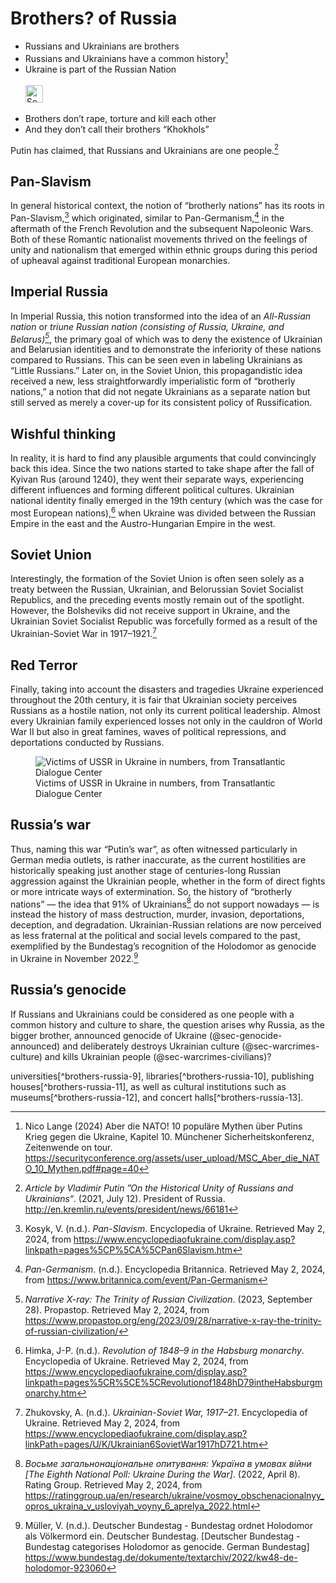 # Brothers? of Russia {#sec-brothers-russia}

::: {.callout-caution title="Myth"}
- Russians and Ukrainians are brothers
- Russians and Ukrainians have a common history[^brothers-russia.de-9]
- Ukraine is part of the Russian Nation
[<br></br>![Search for topic in EUvsDisinfo](../all_common_img/EUvsDisinfo_400x240.jpg){height=2em}](https://euvsdisinfo.eu/disinformation-cases/?text=brother%20nations&sort=relevance)
:::

::: {.callout-tip title="Truth"}
- Brothers don't rape, torture and kill each other
- And they don't call their brothers "Khokhols"
:::


Putin has claimed, that Russians and Ukrainians are one people.[^brothers-russia-1] 


## Pan-Slavism

In general historical context, the notion of “brotherly nations” has its roots in Pan-Slavism,[^brothers-russia-2] which originated, similar to Pan-Germanism,[^brothers-russia-3] in the aftermath of the French Revolution and the subsequent Napoleonic Wars. Both of these Romantic nationalist movements thrived on the feelings of unity and nationalism that emerged within ethnic groups during this period of upheaval against traditional European monarchies.


## Imperial Russia

In Imperial Russia, this notion transformed into the idea of an *All-Russian nation* or *triune Russian nation (consisting of Russia, Ukraine, and Belarus)[^brothers-russia-4]*, the primary goal of which was to deny the existence of Ukrainian and Belarusian identities and to demonstrate the inferiority of these nations compared to Russians. This can be seen even in labeling Ukrainians as “Little Russians.” Later on, in the Soviet Union, this propagandistic idea received a new, less straightforwardly imperialistic form of “brotherly nations,” a notion that did not negate Ukrainians as a separate nation but still served as merely a cover-up for its consistent policy of Russification.


## Wishful thinking

In reality, it is hard to find any plausible arguments that could convincingly back this idea. Since the two nations started to take shape after the fall of Kyivan Rus (around 1240), they went their separate ways, experiencing different influences and forming different political cultures. Ukrainian national identity finally emerged in the 19th century (which was the case for most European nations),[^brothers-russia-5] when Ukraine was divided between the Russian Empire in the east and the Austro-Hungarian Empire in the west. 

## Soviet Union

Interestingly, the formation of the Soviet Union is often seen solely as a treaty between the Russian, Ukrainian, and Belorussian Soviet Socialist Republics, and the preceding events mostly remain out of the spotlight. However, the Bolsheviks did not receive support in Ukraine, and the Ukrainian Soviet Socialist Republic was forcefully formed as a result of the Ukrainian-Soviet War in 1917–1921.[^brothers-russia-6]

## Red Terror

Finally, taking into account the disasters and tragedies Ukraine experienced throughout the 20th century, it is fair that Ukrainian society perceives Russians as a hostile nation, not only its current political leadership. Almost every Ukrainian family experienced losses not only in the cauldron of World War II but also in great famines, waves of political repressions, and deportations conducted by Russians.

![Victims of USSR in Ukraine in numbers, from Transatlantic Dialogue Center](tdcenter_RedTerror.jpg)

## Russia's war

Thus, naming this war “Putin’s war”, as often witnessed particularly in German media outlets, is rather inaccurate, as the current hostilities are historically speaking just another stage of centuries-long Russian aggression against the Ukrainian people, whether in the form of direct fights or more intricate ways of extermination. So, the history of “brotherly nations” — the idea that 91% of Ukrainians[^brothers-russia-7] do not support nowadays — is instead the history of mass destruction, murder, invasion, deportations, deception, and degradation. Ukrainian-Russian relations are now perceived as less fraternal at the political and social levels compared to the past, exemplified by the Bundestag's recognition of the Holodomor as genocide in Ukraine in November 2022.[^brothers-russia-8]

## Russia's genocide

If Russians and Ukrainians could be considered as one people with a common history and culture to share, the question arises why Russia, as the bigger brother, announced genocide of Ukraine  (@sec-genocide-announced) and deliberately destroys Ukrainian culture  (@sec-warcrimes-culture) and kills Ukrainian people (@sec-warcrimes-civilians)? 

universities[^brothers-russia-9], libraries[^brothers-russia-10], publishing houses[^brothers-russia-11], as well as cultural institutions such as museums[^brothers-russia-12], and concert halls[^brothers-russia-13].





[^brothers-russia-1]:  *Article by Vladimir Putin ”On the Historical Unity of Russians and Ukrainians“*. (2021, July 12). President of Russia. [http://en.kremlin.ru/events/president/news/66181](http://en.kremlin.ru/events/president/news/66181)

[^brothers-russia-2]:  Kosyk, V. (n.d.). *Pan-Slavism*. Encyclopedia of Ukraine. Retrieved May 2, 2024, from [https://www.encyclopediaofukraine.com/display.asp?linkpath=pages%5CP%5CA%5CPan6Slavism.htm](https://www.encyclopediaofukraine.com/display.asp?linkpath=pages%5CP%5CA%5CPan6Slavism.htm) 

[^brothers-russia-3]:  *Pan-Germanism*. (n.d.). Encyclopedia Britannica. Retrieved May 2, 2024, from [https://www.britannica.com/event/Pan-Germanism](https://www.britannica.com/event/Pan-Germanism)

[^brothers-russia-4]:  *Narrative X-ray: The Trinity of Russian Civilization*. (2023, September 28). Propastop. Retrieved May 2, 2024, from [https://www.propastop.org/eng/2023/09/28/narrative-x-ray-the-trinity-of-russian-civilization/](https://www.propastop.org/eng/2023/09/28/narrative-x-ray-the-trinity-of-russian-civilization/)

[^brothers-russia-5]:  Himka, J-P. (n.d.). *Revolution of 1848–9 in the Habsburg monarchy*. Encyclopedia of Ukraine. Retrieved May 2, 2024, from [https://www.encyclopediaofukraine.com/display.asp?linkpath=pages%5CR%5CE%5CRevolutionof1848hD79intheHabsburgmonarchy.htm](https://www.encyclopediaofukraine.com/display.asp?linkpath=pages%5CR%5CE%5CRevolutionof1848hD79intheHabsburgmonarchy.htm) 

[^brothers-russia-6]:  Zhukovsky,  A. (n.d.). *Ukrainian-Soviet War, 1917–21*. Encyclopedia of Ukraine. Retrieved May 2, 2024, from [https://www.encyclopediaofukraine.com/display.asp?linkPath=pages/U/K/Ukrainian6SovietWar1917hD721.htm](https://www.encyclopediaofukraine.com/display.asp?linkPath=pages/U/K/Ukrainian6SovietWar1917hD721.htm) 

[^brothers-russia-7]:  *Восьме загальнонаціональне опитування: Україна в умовах війни \[The Eighth National Poll: Ukraine During the War\]*. (2022, April 8). Rating Group. Retrieved May 2, 2024, from [https://ratinggroup.ua/en/research/ukraine/vosmoy_obschenacionalnyy_opros_ukraina_v_usloviyah_voyny_6_aprelya_2022.html](https://ratinggroup.ua/en/research/ukraine/vosmoy_obschenacionalnyy_opros_ukraina_v_usloviyah_voyny_6_aprelya_2022.html)



[^brothers-russia-8]:  Müller, V. (n.d.). Deutscher Bundestag \- Bundestag ordnet Holodomor als Völkermord ein. Deutscher Bundestag. \[Deutscher Bundestag \- Bundestag categorises Holodomor as genocide. German Bundestag\] [https://www.bundestag.de/dokumente/textarchiv/2022/kw48-de-holodomor-923060](https://www.bundestag.de/dokumente/textarchiv/2022/kw48-de-holodomor-923060) 


[^brothers-russia.de-9]:  Nico Lange (2024) Aber die NATO! 10 populäre Mythen über Putins Krieg gegen die Ukraine, Kapitel 10. Münchener Sicherheitskonferenz, Zeitenwende on tour.  [https://securityconference.org/assets/user_upload/MSC_Aber_die_NATO_10_Mythen.pdf#page=40](https://securityconference.org/assets/user_upload/MSC_Aber_die_NATO_10_Mythen.pdf#page=40)
